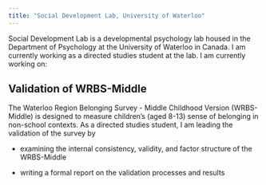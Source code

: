 ```yaml
---
title: "Social Development Lab, University of Waterloo"
---
```


Social Development Lab is a developmental psychology lab housed in the Department of Psychology at the University of Waterloo in Canada. I am currently working as a directed studies student at the lab. I am currently working on:

## Validation of WRBS-Middle

The Waterloo Region Belonging Survey - Middle Childhood Version (WRBS-Middle) is designed to measure children's (aged 8-13) sense of belonging in non-school contexts. As a directed studies student, I am leading the validation of the survey by

-   examining the internal consistency, validity, and factor structure of the WRBS-Middle

-   writing a formal report on the validation processes and results